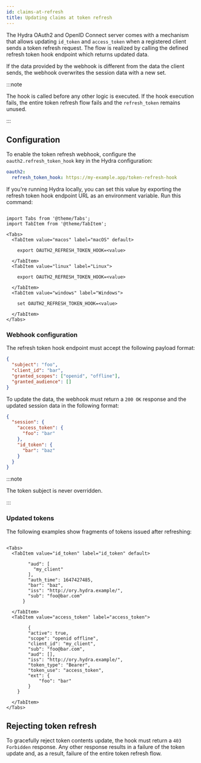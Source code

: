 ```yaml
---
id: claims-at-refresh
title: Updating claims at token refresh
---
```


The Hydra OAuth2 and OpenID Connect server comes with a mechanism that allows updating `id_token` and `access_token` 
when a registered client sends a token refresh request. The flow is realized by calling the defined refresh token hook endpoint 
which returns updated data. 

If the data provided by the webhook is different from the data the client sends, the webhook overwrites the session data with a new set. 

:::note

The hook is called before any other logic is executed. If the hook execution fails, 
the entire token refresh flow fails and the `refresh_token` remains unused.

::: 

## Configuration

To enable the token refresh webhook, configure the `oauth2.refresh_token_hook` key in the Hydra configuration: 

```yaml
oauth2:
  refresh_token_hook: https://my-example.app/token-refresh-hook
```

If you're running Hydra locally, you can set this value by exporting the refresh token hook endpoint URL as an environment variable. 
Run this command: 

```mdx-code-block

import Tabs from '@theme/Tabs';
import TabItem from '@theme/TabItem';

<Tabs>
  <TabItem value="macos" label="macOS" default>

    export OAUTH2_REFRESH_TOKEN_HOOK=<value>

  </TabItem>
  <TabItem value="linux" label="Linux">

    export OAUTH2_REFRESH_TOKEN_HOOK=<value>
  
  </TabItem>
  <TabItem value="windows" label="Windows">

    set OAUTH2_REFRESH_TOKEN_HOOK=<value>
  
  </TabItem>
</Tabs>
```

### Webhook configuration

The refresh token hook endpoint must accept the following payload format: 

```json
{
  "subject": "foo",
  "client_id": "bar",
  "granted_scopes": ["openid", "offline"],
  "granted_audience": []
}
```

To update the data, the webhook must return a `200 OK` response and the updated session data in the following format:

```json
{
  "session": {
    "access_token": {
      "foo": "bar"
    },
    "id_token": {
      "bar": "baz"
    }
  }
}
```

:::note

The token subject is never overridden.

:::

### Updated tokens

The following examples show fragments of tokens issued after refreshing:

```mdx-code-block

<Tabs>
  <TabItem value="id_token" label="id_token" default>

        "aud": [
          "my_client"
        ],
        "auth_time": 1647427485,
        "bar": "baz",
        "iss": "http://ory.hydra.example/",
        "sub": "foo@bar.com"
      }

  </TabItem>
  <TabItem value="access_token" label="access_token">

        {
        "active": true,
        "scope": "openid offline",
        "client_id": "my_client",
        "sub": "foo@bar.com",
        "aud": [],
        "iss": "http://ory.hydra.example/",
        "token_type": "Bearer",
        "token_use": "access_token",
        "ext": {
            "foo": "bar"
        }
    }
  
  </TabItem>
</Tabs>
```

## Rejecting token refresh

To gracefully reject token contents update, the hook must return a `403 Forbidden` response. 
Any other response results in a failure of the token update and, as a result, failure of the entire token refresh flow. 